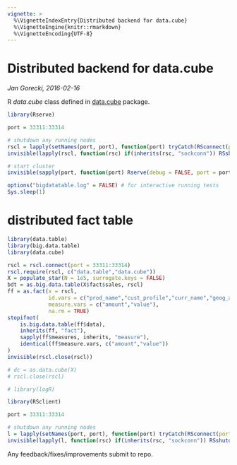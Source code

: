 ```yaml
---
vignette: >
  %\VignetteIndexEntry{Distributed backend for data.cube}
  %\VignetteEngine{knitr::rmarkdown}
  %\VignetteEncoding{UTF-8}
---
```


# Distributed backend for data.cube
*Jan Gorecki, 2016-02-16*

R *data.cube* class defined in [data.cube](https://gitlab.com/jangorecki/data.cube) package.  

```r
library(Rserve)

port = 33311:33314

# shutdown any running nodes
rscl = lapply(setNames(port, port), function(port) tryCatch(RSconnect(port = port), error = function(e) e, warning = function(w) w))
invisible(lapply(rscl, function(rsc) if(inherits(rsc, "sockconn")) RSshutdown(rsc)))

# start cluster
invisible(sapply(port, function(port) Rserve(debug = FALSE, port = port, args = c("--no-save"))))

options("bigdatatable.log" = FALSE) # for interactive running tests
Sys.sleep(1)
```

# distributed fact table

```r
library(data.table)
library(big.data.table)
library(data.cube)

rscl = rscl.connect(port = 33311:33314)
rscl.require(rscl, c("data.table","data.cube"))
X = populate_star(N = 1e5, surrogate.keys = FALSE)
bdt = as.big.data.table(X$fact$sales, rscl)
ff = as.fact(x = rscl,
             id.vars = c("prod_name","cust_profile","curr_name","geog_abb","time_date"),
             measure.vars = c("amount","value"),
             na.rm = TRUE)
stopifnot(
    is.big.data.table(ff$data),
    inherits(ff, "fact"),
    sapply(ff$measures, inherits, "measure"),
    identical(ff$measure.vars, c("amount","value"))
)
invisible(rscl.close(rscl))
```

```r
# dc = as.data.cube(X)
# rscl.close(rscl)
```

```r
# library(logR)


```

```r
library(RSclient)

port = 33311:33314

# shutdown any running nodes
l = lapply(setNames(port, port), function(port) tryCatch(RSconnect(port = port), error = function(e) e, warning = function(w) w))
invisible(lapply(l, function(rsc) if(inherits(rsc, "sockconn")) RSshutdown(rsc)))
```

Any feedback/fixes/improvements submit to repo.  
